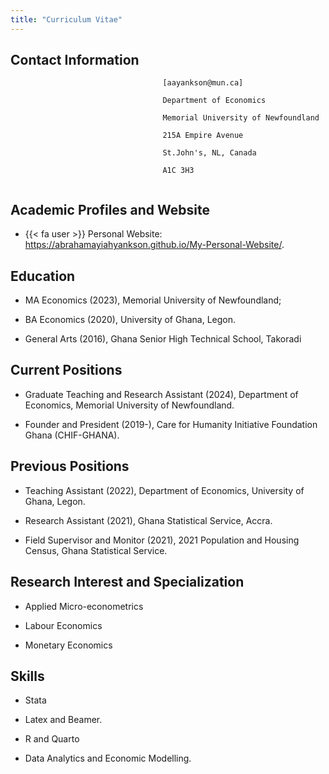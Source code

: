 ```yaml
---
title: "Curriculum Vitae"
---
```


## Contact Information

                                      [aayankson@mun.ca]

                                      Department of Economics
                                      
                                      Memorial University of Newfoundland
                                      
                                      215A Empire Avenue
                                      
                                      St.John's, NL, Canada
                                      
                                      A1C 3H3
                                      


## Academic Profiles and Website

- {{< fa user >}} Personal Website: [https://abrahamayiahyankson.github.io/My-Personal-Website/](https://abrahamayiahyankson.github.io/My-Personal-Website/).

## Education

- MA Economics (2023), Memorial University of Newfoundland;

- BA Economics (2020), University of Ghana, Legon.

- General Arts (2016), Ghana Senior High Technical School, Takoradi

## Current Positions

- Graduate Teaching and Research Assistant (2024), Department of Economics, Memorial University of Newfoundland.

- Founder and President (2019-), Care for Humanity Initiative Foundation Ghana (CHIF-GHANA).

## Previous Positions

- Teaching Assistant (2022), Department of Economics, University of Ghana, Legon.

- Research Assistant (2021), Ghana Statistical Service, Accra.

- Field Supervisor and Monitor (2021), 2021 Population and Housing Census, Ghana Statistical Service.

## Research Interest and Specialization

- Applied Micro-econometrics

- Labour Economics

- Monetary Economics

## Skills
- Stata 

- Latex and Beamer.

- R and Quarto

- Data Analytics and Economic Modelling.
